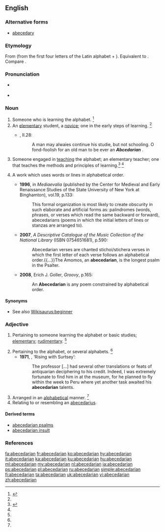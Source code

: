 {{also|Abecedarian}}
==English==

===Alternative forms===
* [[abecedary]]

===Etymology===
From {{etyl|LL.|en}} {{term|abecedarius|lang=la}} (from the first four letters of the Latin alphabet + {{term|-arius|lang=la}}). Equivalent to {{suffix|abecedary|an|lang=en}}. Compare {{term|abecedary|lang=en}}.

===Pronunciation===
* {{a|UK}} {{IPA|/eɪ.biː.siːˈdɛː.ɹɪ.ən/|lang=en}}
* {{a|US}} {{IPA|/ˌeɪ.biˌsiˈdɛ.ɹi.ən/|/ˌeɪ.biˌsiˈdæɹ.i.ən/|lang=en}}

===Noun===
{{en-noun}}
{{examples-right|sense=rhetoric|examples=He knew the rhetorical devices, from abecedarian, battologia, and contentio, all the way to zeugma.}}
# Someone who is learning the alphabet. {{defdate|Early 17<sup>th</sup> century.}}<ref name=SOED>{{R:SOED5|page=3}}</ref>
# An [[elementary]] student, a [[novice]]; one in the early steps of learning. {{defdate|Early 17<sup>th</sup> century.}}<ref name=SOED/>
#* {{RQ:Flr Mntgn Essays}}, II.28:
#*: A man may alwaies continue his studie, but not schooling. O fond-foolish for an old man to be ever an '''''Abcedarian''''' {{transterm|abecedaire|lang=frm}}.
# {{context|archaic|lang=en}} Someone engaged in [[teaching]] the alphabet; an elementary teacher; one that teaches the methods and principles of learning.<ref>{{R:MW3 1976|page=2}}</ref> {{defdate|Early 17<sup>th</sup> century.}}<ref name=SOED/>
# {{context|rhetoric|lang=en}} A work which uses words or lines in alphabetical order.
#* '''1996''', in ''Mediaevalia'' (published by the Center for Medieval and Early Renaissance Studies of the State University of New York at Binghamton), vol.19, p.133:
#*: This formal organization is most likely to create obscurity in such elaborate and artificial forms as: palindromes (words, phrases, or verses which read the same backward or forward), abecedarians (poems in which the initial letters of lines or stanzas are arranged to{{nb...}}){{nb...}}.
#* '''2007''', ''A Descriptive Catalogue of the Music Collection of the National Library'' (ISBN 0754651681), p.590:
#*: Abecedarian verses are chanted stichoi/stichera verses in which the first letter of each verse follows an alphabetical order.{{...}}The Amomos, an '''abecedarian''', is the longest psalm in the Psalter{{nb...}}.
#* '''2008''', Erich J. Goller, ''Groovy'', p.165:
#*: An '''Abecedarian''' is any poem constrained by alphabetical order.

====Synonyms====
* See also [[Wikisaurus:beginner]]

===Adjective===
{{en-adj}}

# {{context|now|_|rare|lang=en}} Pertaining to someone learning the alphabet or basic studies; [[elementary]]; [[rudimentary]]. {{defdate|Mid 17<sup>th</sup> century.}}<ref name=SOED/>
# Pertaining to the alphabet, or several alphabets. {{defdate|Mid 17<sup>th</sup> century.}}<ref name=SOED/>
#* '''1971''', {{w|Brian Lumley}}, ‘Rising with Surtsey’:
#*: The professor [...] had several other translations or feats of antiquarian deciphering to his credit. Indeed, I was extremely fortunate to find him in at the museum, for he planned to fly within the week to Peru where yet another task awaited his '''abecedarian''' talents.
# Arranged in an [[alphabetical]] manner. {{defdate|Mid 17<sup>th</sup> century.}}<ref name=SOED/>
# Relating to or resembling an [[abecedarius]].

====Derived terms====
* [[abecedarian psalms]]
* [[abecedarian insult]]

===References===
<references/>

[[fa:abecedarian]]
[[fr:abecedarian]]
[[ko:abecedarian]]
[[hy:abecedarian]]
[[it:abecedarian]]
[[ka:abecedarian]]
[[ku:abecedarian]]
[[hu:abecedarian]]
[[ml:abecedarian]]
[[my:abecedarian]]
[[nl:abecedarian]]
[[ja:abecedarian]]
[[ps:abecedarian]]
[[pl:abecedarian]]
[[ru:abecedarian]]
[[simple:abecedarian]]
[[fi:abecedarian]]
[[ta:abecedarian]]
[[uk:abecedarian]]
[[vi:abecedarian]]
[[zh:abecedarian]]